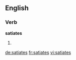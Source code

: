 ==English==

===Verb===
'''satiates'''

# {{third-person singular of|satiate}}

[[de:satiates]]
[[fr:satiates]]
[[vi:satiates]]